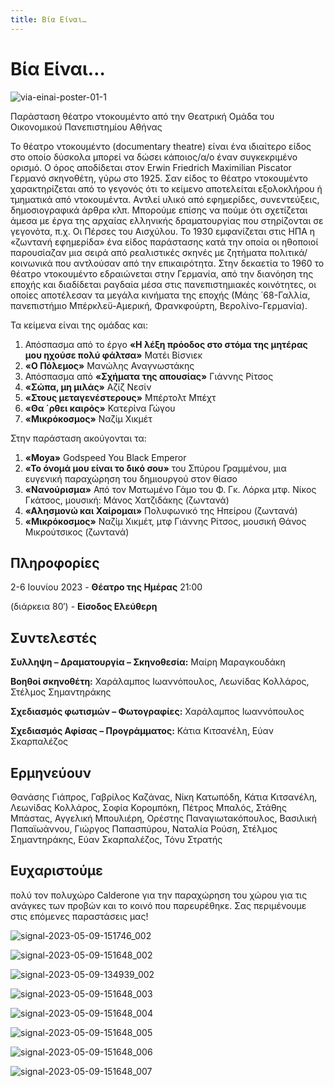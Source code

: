 ```yaml
---
title: Βία Είναι…
---
```


# Βία Είναι…

![via-einai-poster-01-1](https://github.com/theatrikiopa/theatrikiopa.eu/assets/16403754/585a4676-40da-4438-91fe-4dc6d43b45be)

Παράσταση θέατρο ντοκουμέντο από την Θεατρική Ομάδα του Οικονομικού Πανεπιστημίου Αθήνας

Το θέατρο ντοκουμέντο (documentary theatre) είναι ένα ιδιαίτερο είδος στο οποίο δύσκολα μπορεί να δώσει κάποιος/α/ο έναν συγκεκριμένο ορισμό. Ο όρος αποδίδεται στον  Erwin Friedrich Maximilian Piscator Γερμανό σκηνοθέτη, γύρω στο 1925. Σαν είδος το θέατρο ντοκουμέντο χαρακτηρίζεται από το γεγονός ότι το κείμενο αποτελείται εξολοκλήρου ή τμηματικά από ντοκουμέντα. Αντλεί υλικό από εφημερίδες, συνεντεύξεις, δημοσιογραφικά άρθρα κλπ. Μπορούμε επίσης να πούμε ότι σχετίζεται άμεσα με έργα της αρχαίας ελληνικής δραματουργίας που στηρίζονται σε γεγονότα, π.χ. Οι Πέρσες του Αισχύλου. Το 1930 εμφανίζεται στις ΗΠΑ η «ζωντανή εφημερίδα» ένα είδος παράστασης κατά την οποία οι ηθοποιοί παρουσίαζαν μια σειρά από ρεαλιστικές σκηνές με ζητήματα πολιτικά/κοινωνικά που αντλούσαν από την επικαιρότητα. Στην δεκαετία το 1960 το θέατρο ντοκουμέντο εδραιώνεται στην Γερμανία, από την διανόηση της εποχής και διαδίδεται ραγδαία μέσα στις πανεπιστημιακές κοινότητες, οι οποίες αποτέλεσαν τα μεγάλα κινήματα της εποχής (Μάης ΄68-Γαλλία, πανεπιστήμιο Μπέρκλεϋ-Αμερική, Φρανκφούρτη, Βερολίνο-Γερμανία).

Τα κείμενα είναι της ομάδας και:
1. Απόσπασμα από το έργο **«Η λέξη πρόοδος  στο στόμα της μητέρας μου ηχούσε πολύ φάλτσα»** Ματέι Βίσνιεκ
2. **«Ο Πόλεμος»** Μανώλης Αναγνωστάκης
3. Απόσπασμα από **«Σχήματα της απουσίας»** Γιάννης Ρίτσος
4. **«Σώπα, μη μιλάς»** Αζίζ Νεσίν
5. **«Στους μεταγενέστερους»** Μπέρτολτ Μπέχτ
6. **«Θα ΄ρθει καιρός»** Κατερίνα Γώγου
7. **«Μικρόκοσμος»** Ναζίμ Χικμέτ

Στην παράσταση ακούγονται τα: 
1. **«Moya»** Godspeed You Black Emperor
2. **«Το όνομά μου είναι το δικό σου»** του Σπύρου Γραμμένου, μια ευγενική παραχώρηση του δημιουργού στον θίασο
3. **«Νανούρισμα»** Από τον Ματωμένο Γάμο του Φ. Γκ. Λόρκα μτφ. Νίκος Γκάτσος, μουσική: Μάνος Χατζιδάκης (ζωντανά)
4. **«Αλησμονώ και Χαίρομαι»** Πολυφωνικό της Ηπείρου (ζωντανά)
5. **«Μικρόκοσμος»** Ναζίμ Χικμέτ, μτφ Γιάννης Ρίτσος, μουσική Θάνος Μικρούτσικος (ζωντανά)

## Πληροφορίες
2-6 Ιουνίου 2023 - **Θέατρο της Ημέρας** 21:00

(διάρκεια 80′) - **Είσοδος Ελεύθερη**

## Συντελεστές
**Συλληψη – Δραματουργία – Σκηνοθεσία:** Μαίρη Μαραγκουδάκη

**Βοηθοί σκηνοθέτη:** Χαράλαμπος Ιωαννόπουλος, Λεωνίδας Κολλάρος, Στέλμος Σημαντηράκης

**Σχεδιασμός φωτισμών – Φωτογραφίες:** Χαράλαμπος Ιωαννόπουλος

**Σχεδιασμός Αφίσας – Προγράμματος:** Κάτια Κιτσανέλη, Εύαν Σκαρπαλέζος

## Ερμηνεύουν
Θανάσης Γιάπρος, Γαβρίλος Καζάνας, Νίκη Κατωπόδη, Κάτια Κιτσανέλη, Λεωνίδας Κολλάρος, Σοφία Κορομπόκη, Πέτρος Μπαλός, Στάθης Μπάστας, Αγγελική Μπουλιέρη, Ορέστης Παναγιωτακόπουλος, Βασιλική Παπαϊωάννου, Γιώργος Παπασπύρου, Ναταλία Ρούση, Στέλμος Σημαντηράκης, Εύαν Σκαρπαλέζος, Τόνυ Στρατής

## Ευχαριστούμε
πολύ τον πολυχώρο Calderone για την παραχώρηση του χώρου για τις ανάγκες των προβών και το κοινό που παρευρέθηκε. Σας περιμένουμε στις επόμενες παραστάσεις μας!

<ResponsiveYouTube videoId="m1oA48XIdqA"/>

![signal-2023-05-09-151746_002](https://github.com/theatrikiopa/theatrikiopa.eu/assets/16403754/a135187f-93c5-47d9-941f-ce46d924915a)

![signal-2023-05-09-151648_002](https://github.com/theatrikiopa/theatrikiopa.eu/assets/16403754/c4612420-67f9-46f0-aeb8-dfc1304a7e15)

![signal-2023-05-09-134939_002](https://github.com/theatrikiopa/theatrikiopa.eu/assets/16403754/7c3d36a3-eff7-418b-8250-45586b6ff594)

![signal-2023-05-09-151648_003](https://github.com/theatrikiopa/theatrikiopa.eu/assets/16403754/72dec8a4-438a-4050-b514-9fdc4882a0c2)

![signal-2023-05-09-151648_004](https://github.com/theatrikiopa/theatrikiopa.eu/assets/16403754/e1dd34a9-ce22-4680-a91e-afaa349efc95)

![signal-2023-05-09-151648_005](https://github.com/theatrikiopa/theatrikiopa.eu/assets/16403754/25c7b6d2-4e0e-4b9d-9e8f-d476e12ae27c)

![signal-2023-05-09-151648_006](https://github.com/theatrikiopa/theatrikiopa.eu/assets/16403754/0ea127d7-ebf2-47c4-854c-15dda57e98e9)

![signal-2023-05-09-151648_007](https://github.com/theatrikiopa/theatrikiopa.eu/assets/16403754/56d64699-c645-4e1b-9089-3a58a8a4bcce)
